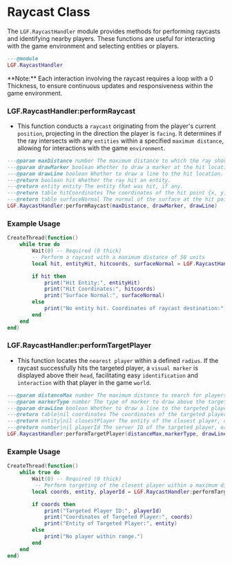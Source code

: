 
# Raycast Class

The `LGF.RaycastHandler` module provides methods for performing raycasts and identifying nearby players. These functions are useful for interacting with the game environment and selecting entities or players.

```lua
---@module
LGF.RaycastHandler
```

<Callout type="warning" emoji="⚠️">
  **Note:** Each interaction involving the raycast requires a loop with a 0 Thickness, to ensure continuous updates and responsiveness within the game environment.
</Callout>



### LGF.RaycastHandler:performRaycast

- This function conducts a `raycast` originating from the player's current `position`, projecting in the direction the player is `facing`. It determines if the ray intersects with any `entities` within a specified `maximum distance`, allowing for interactions with the game `environment`.

```lua copy
---@param maxDistance number The maximum distance to which the ray should extend.
---@param drawMarker boolean Whether to draw a marker at the hit location.
---@param drawLine boolean Whether to draw a line to the hit location.
---@return boolean hit Whether the ray hit an entity.
---@return entity entity The entity that was hit, if any.
---@return table hitCoordinates The coordinates of the hit point {x, y, z}.
---@return table surfaceNormal The normal of the surface at the hit point {x, y, z}.
LGF.RaycastHandler:performRaycast(maxDistance, drawMarker, drawLine)
```

### Example Usage

```lua copy
CreateThread(function()
    while true do
        Wait(0) -- Required (0 thick)
        -- Perform a raycast with a maximum distance of 50 units
        local hit, entityHit, hitcoords, surfaceNormal = LGF.RaycastHandler:performRaycast(50.0, true, true)

        if hit then
            print("Hit Entity:", entityHit)
            print("Hit Coordinates:", hitcoords)
            print("Surface Normal:", surfaceNormal)
        else
            print("No entity hit. Coordinates of raycast destination:", hitcoords)
        end
    end
end)
```

### LGF.RaycastHandler:performTargetPlayer

- This function locates the `nearest player` within a defined `radius`. If the raycast successfully hits the targeted player, a `visual marker` is displayed above their `head`, facilitating easy `identification` and `interaction` with that player in the game `world`.


```lua copy
---@param distanceMax number The maximum distance to search for players.
---@param markerType number The type of marker to draw above the targeted player's head.
---@param drawLine boolean Whether to draw a line to the targeted player.
---@return table|nil coordinates The coordinates of the targeted player {x, y, z}, or nil if no player is found.
---@return entity|nil closestPlayer The entity of the closest player, or nil if no player is found.
---@return number|nil playerId The server ID of the targeted player, or nil if no player is found.
LGF.RaycastHandler:performTargetPlayer(distanceMax,markerType, drawLine)
```

### Example Usage

```lua copy
CreateThread(function()
    while true do
        Wait(0) -- Required (0 thick)
         -- Perform targeting of the closest player within a maximum distance of 20 units
        local coords, entity, playerId = LGF.RaycastHandler:performTargetPlayer(20.0, 2, true)

        if coords then
            print("Targeted Player ID:", playerId)
            print("Coordinates of Targeted Player:", coords)
            print("Entity of Targeted Player:", entity)
        else
            print("No player within range.")
        end
    end
end)
```